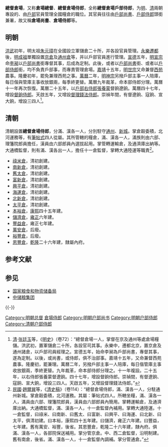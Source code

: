 '''總督倉場'''，又称'''倉場總督'''、'''總督倉場侍郎'''，全称'''總督倉場戶部侍郎'''，为[[明朝|明]]、[[清朝|清]]兩朝專設的、由[[户部_(官署)|戶部]]官員管理全國糧倉的職位。其官員往往由[[戶部尚書|戶部尚書]]、[[戶部侍郎|戶部侍郎]]頭銜兼署，故又稱'''倉場尚書'''、'''倉場侍郎'''等。

== 明朝 ==
[[洪武|洪武]]初年，明太祖[[朱元璋|朱元璋]]在全國設立軍儲倉二十所，并各設官員管理。[[永樂遷都|永樂遷都]]後，[[明成祖|明成祖]]單獨設置[[京倉|京倉]]及[[通州倉|通州倉]]等，并以戶部官員進行管理。[[宣德|宣德]]五年，[[明宣宗|明宣宗]]命[[李昶|李昶]]以[[明朝戶部尚書|戶部尚書]]銜專督其事，后成為定制。此後，或者以[[戶部尚書|戶部尚書]]銜、或者以[[戶部侍郎|戶部侍郎]]銜，均不負責戶部事，而專責管理倉場。[[嘉靖|嘉靖]]十五年，[[明世宗|明世宗]]又命兼督[[西苑|西苑]]農事。隆慶初年，罷免兼理西苑之事。[[萬曆|萬曆]]二年，[[明神宗|明神宗]]另撥戶部主事一人陪庫，每日偕與管庫主事收放銀兩，每季終更替。萬曆九年裁革，命本部侍郎分理。萬曆十一年再次恢復。萬曆二十五年，以[[户部侍郎|戶部右侍郎]][[張養蒙|張養蒙]]督餉遼餉。萬曆四十七年，增設[[督餉侍郎|督餉侍郎]]。天啟五年，又增設[[督理錢法侍郎|督理錢法侍郎]]。崇禎年間，有督遼餉、寇餉、宣大餉，增設三四人<ref>[[清|清]]·[[张廷玉|张廷玉]]等，《[[明史|明史]]》（卷72）：“總督倉場一人，掌督在京及通州等處倉場糧儲。洪武初，置軍儲倉二十所，各設官司其事。永樂中，遷都北京，置京倉及通州諸倉，以戶部司員經理之。宣德五年，始命李昶為戶部尚書，專督其事，遂為定制。以後，或尚書，或侍郎，俱不治部事。嘉靖十五年，又命兼督西苑農事。隆慶初，罷兼理。萬曆二年，另撥戶部主事一人陪庫，每日偕管庫主事收放銀兩，季終更替。九年裁革，命本部侍郎分理之。十一年複設。二十五年，以右侍郎張養蒙督遼餉。四十七年，增設督餉侍郎。崇禎間，有督遼餉、寇餉、宣大餉，增設三四人。天啟五年，又增設督理錢法侍郎。”</ref>。

== 清朝 ==
清朝設置'''總督倉場侍郎'''，分滿、漢各一人，分別駐守[[通州_(北京)|通州]]、[[通州新城_(顺天府)|新城]]。掌倉穀委積，北河運務等，有[[筆帖式|筆帖式]]四人從屬。其所管轄的糧倉，滿、漢各一人，滿族則由六部、理籓院郎員擔任，漢員由六部郎員內選拔起用。掌管轉運輸倉，及通濟庫出納等。大通橋監督，則有滿、漢各出一人，擔任十一倉監督，掌轉大通陸運等職責<ref>[[中華民國|民國]]·[[趙爾巽|趙爾巽]]等，《[[清史稿|清史稿]]》（卷114）：“總督倉場侍郎，滿、漢各一人，分駐通州新城。掌倉穀委積，北河運務。其屬：筆帖式四人。所轄坐糧，滿、漢各一人，滿員由六部、理籓院郎員，漢員由六部郎員內簡用。掌轉運輸倉，及通濟庫出納。大通橋監督，滿、漢各一人，十一倉監督內補用。掌轉大通陸運。十一倉監督，曰祿米、曰南新、曰舊太、曰富新、曰興平、曰海運、曰北新、曰太平，俱清初建。曰本裕，康熙四十五年建。曰儲濟，雍正六年建。曰豐益，七年建。舊有萬安、裕豐，後省。其恩豐倉，乾隆二十六年建，隸內府。俱滿、漢各一人，各部院保送補用。掌分管京倉。中、西二倉監督，沿明制建。舊有南倉，後省。滿、漢各一人，十一倉監督內調補。掌分管通倉。”</ref>。

*[[禄米仓|祿米倉]]，清初創建。
*[[南新倉|南新倉]]，清初創建。
*[[舊太倉|舊太倉]]，清初創建。
*[[富新倉|富新倉]]，清初創建。
*[[興平倉|興平倉]]，清初創建。
*[[海运仓|海運倉]]，清初創建。
*[[北新仓|北新倉]]，清初創建。
*[[太平倉|太平倉]]，清初創建。
*[[本裕倉|本裕倉]]，[[康熙|康熙]]四十五年建。
*[[儲濟倉|儲濟倉]]，[[雍正|雍正]]六年建。
*[[豐益倉|豐益倉]]，雍正七年建。
*[[萬安倉|萬安倉]]，后廢。
*[[裕豐倉|裕豐倉]]，后廢。
*[[恩豐倉|恩豐倉]]，[[乾隆|乾隆]]二十六年建，隸屬內府。

== 参考文献 ==
{{Reflist}}

== 参见 ==
* [[国家粮食和物资储备局|国家粮食和物资储备局]]
* [[中储粮集团|中储粮集团]]

{{-}}
{{明朝六部|户}}
{{明朝总督}}

[[Category:明朝总督|Category:明朝总督]]
[[Category:倉場侍郎|]]
[[Category:明朝户部尚书|Category:明朝户部尚书]]
[[Category:明朝户部侍郎|Category:明朝户部侍郎]]
[[Category:清朝户部侍郎|Category:清朝户部侍郎]]